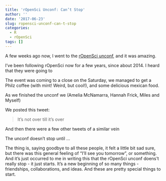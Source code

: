 ```yaml
---
title: 'rOpenSci Unconf: Can’t Stop'
author: ''
date: '2017-06-23'
slug: ropensci-unconf-can-t-stop
categories:
  - R
  - rOpenSci
tags: []
---
```


A few weeks ago now, I went to the [rOpenSci unconf](), and it was amazing.

I've been following rOpenSci now for a few years, since about 2014. I heard that they were going to 

The event was coming to a close on the Saturday, we managed to get a Philz coffee (with mint! Weird, but cool!), and some delicious mexican food.

As we finished the unconf we (Amelia McNamarra, Hannah Frick, Miles and Myself) 

We posted this tweet:

> It's not over till it's over

And then there were a few other tweets of a similar vein

The unconf doesn't stop until ...

The thing is, saying goodbye to all these people, it felt a little bit sad sure, 
but there was this general feeling of "I'll see you tomorrow", or something.
And it's just occurred to me in writing this that the rOpenSci unconf doens't really stop - it just starts. It's a new beginning of so many things - friendships, collaborations, and ideas. And these are pretty special things to start.


